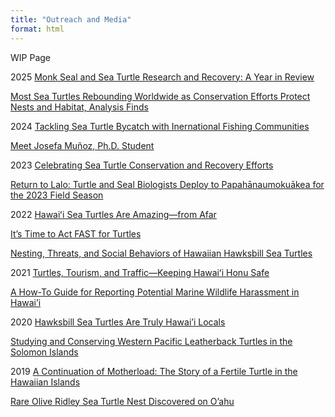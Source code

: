 ```yaml
---
title: "Outreach and Media"
format: html
---
```


WIP Page

2025
[Monk Seal and Sea Turtle Research and Recovery: A Year in Review](https://www.fisheries.noaa.gov/feature-story/monk-seal-and-sea-turtle-research-and-recovery-year-review)

[Most Sea Turtles Rebounding Worldwide as Conservation Efforts Protect Nests and Habitat, Analysis Finds](https://www.fisheries.noaa.gov/feature-story/most-sea-turtles-rebounding-worldwide-conservation-efforts-protect-nests-and-habitat)

2024
[Tackling Sea Turtle Bycatch with Inernational Fishing Communities](https://www.fisheries.noaa.gov/podcast/tackling-sea-turtle-bycatch-international-fishing-communities)

[Meet Josefa Muñoz, Ph.D. Student](https://www.fisheries.noaa.gov/feature-story/meet-josefa-munoz-phd-student)

2023
[Celebrating Sea Turtle Conservation and Recovery Efforts](https://www.fisheries.noaa.gov/feature-story/celebrating-sea-turtle-conservation-and-recovery-efforts)

[Return to Lalo: Turtle and Seal Biologists Deploy to Papahānaumokuākea for the 2023 Field Season](https://www.fisheries.noaa.gov/feature-story/return-lalo-turtle-and-seal-biologists-deploy-papahanaumokuakea-2023-field-season)

2022
[Hawaiʻi Sea Turtles Are Amazing—from Afar](https://www.fisheries.noaa.gov/feature-story/hawaii-sea-turtles-are-amazing-afar)

[It's Time to Act FAST for Turtles](https://www.fisheries.noaa.gov/feature-story/its-time-act-fast-turtles)

[Nesting, Threats, and Social Behaviors of Hawaiian Hawksbill Sea Turtles](https://www.fisheries.noaa.gov/feature-story/nesting-threats-and-social-behaviors-hawaiian-hawksbill-sea-turtles)

2021
[Turtles, Tourism, and Traffic—Keeping Hawaiʻi Honu Safe](https://www.fisheries.noaa.gov/feature-story/turtles-tourism-and-traffic-keeping-hawaii-honu-safe)

[A How-To Guide for Reporting Potential Marine Wildlife Harassment in Hawai'i](https://www.fisheries.noaa.gov/feature-story/how-guide-reporting-potential-marine-wildlife-harassment-hawaii)

2020
[Hawksbill Sea Turtles Are Truly Hawai'i Locals](https://www.fisheries.noaa.gov/feature-story/hawksbill-sea-turtles-are-truly-hawaii-locals)

[Studying and Conserving Western Pacific Leatherback Turtles in the Solomon Islands](https://www.fisheries.noaa.gov/feature-story/studying-and-conserving-western-pacific-leatherback-turtles-solomon-islands)

2019
[A Continuation of Motherload: The Story of a Fertile Turtle in the Hawaiian Islands](https://www.fisheries.noaa.gov/feature-story/continuation-motherload-story-fertile-turtle-hawaiian-islands)

[Rare Olive Ridley Sea Turtle Nest Discovered on O'ahu](https://www.fisheries.noaa.gov/feature-story/rare-olive-ridley-sea-turtle-nest-discovered-oahu)